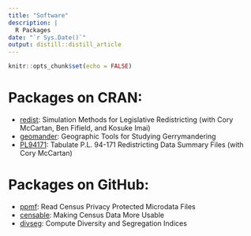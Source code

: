 ```yaml
---
title: "Software"
description: |
  R Packages
date: "`r Sys.Date()`"
output: distill::distill_article
---
```


```r
knitr::opts_chunk$set(echo = FALSE)
```

# Packages on CRAN:
 - [redist](https://alarm-redist.github.io/redist/): Simulation Methods for Legislative Redistricting (with Cory McCartan, Ben Fifield, and Kosuke Imai)
 - [geomander](https://christopherkenny.github.io/geomander/): Geographic Tools for Studying Gerrymandering
 - [PL94171](https://corymccartan.github.io/PL94171/): Tabulate P.L. 94-171 Redistricting Data Summary Files (with Cory McCartan)
 
# Packages on GitHub:
 - [ppmf](https://christopherkenny.github.io/ppmf/): Read Census Privacy Protected Microdata Files
 - [censable](https://christopherkenny.github.io/censable/): Making Census Data More Usable
 - [divseg](https://christopherkenny.github.io/divseg/): Compute Diversity and Segregation Indices
